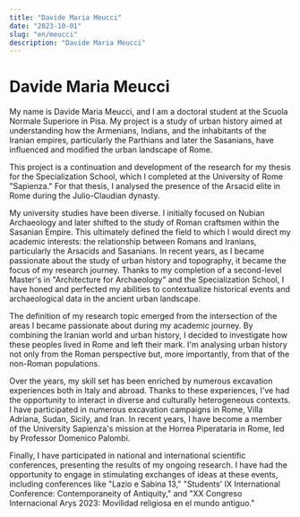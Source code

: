 ```yaml
---
title: "Davide Maria Meucci"
date: "2023-10-01"
slug: "en/meucci"
description: "Davide Maria Meucci"
---
```


# Davide Maria Meucci

My name is Davide Maria Meucci, and I am a doctoral student at the Scuola Normale Superiore in Pisa. My project is a study of urban history aimed at understanding how the Armenians, Indians, and the inhabitants of the Iranian empires, particularly the Parthians and later the Sasanians, have influenced and modified the urban landscape of Rome.

This project is a continuation and development of the research for my thesis for the Specialization School, which I completed at the University of Rome "Sapienza." For that thesis, I analysed the presence of the Arsacid elite in Rome during the Julio-Claudian dynasty.

My university studies have been diverse. I initially focused on Nubian Archaeology and later shifted to the study of Roman craftsmen within the Sasanian Empire. This ultimately defined the field to which I would direct my academic interests: the relationship between Romans and Iranians, particularly the Arsacids and Sasanians. In recent years, as I became passionate about the study of urban history and topography, it became the focus of my research journey. Thanks to my completion of a second-level Master's in "Architecture for Archaeology" and the Specialization School, I have honed and perfected my abilities to contextualize historical events and archaeological data in the ancient urban landscape.

The definition of my research topic emerged from the intersection of the areas I became passionate about during my academic journey. By combining the Iranian world and urban history, I decided to investigate how these peoples lived in Rome and left their mark. I'm analysing urban history not only from the Roman perspective but, more importantly, from that of the non-Roman populations.

Over the years, my skill set has been enriched by numerous excavation experiences both in Italy and abroad. Thanks to these experiences, I've had the opportunity to interact in diverse and culturally heterogeneous contexts. I have participated in numerous excavation campaigns in Rome, Villa Adriana, Sudan, Sicily, and Iran. In recent years, I have become a member of the University Sapienza's mission at the Horrea Piperataria in Rome, led by Professor Domenico Palombi.

Finally, I have participated in national and international scientific conferences, presenting the results of my ongoing research. I have had the opportunity to engage in stimulating exchanges of ideas at these events, including conferences like "Lazio e Sabina 13," "Students' IX International Conference: Contemporaneity of Antiquity," and "XX Congreso Internacional Arys 2023: Movilidad religiosa en el mundo antiguo."

